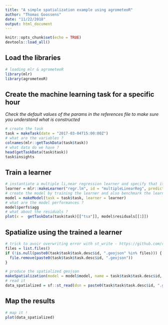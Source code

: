 ```yaml
---
title: "A simple spatialization example using agrometeoR"
author: "Thomas Goossens"
date: "11/22/2018"
output: html_document
---
```


```r
knitr::opts_chunk$set(echo = TRUE)
devtools::load_all()
```

## Load the libraries

```r
# loading mlr & agrometeoR
library(mlr)
library(agrometeoR)
```


## Create the machine learning task for a specific hour
*Check the default values of the params in the references file to make sure you understand what is constructed* 
```r
# create the task
task = makeTask(date = "2017-03-04T15:00:00Z")
# what are the variables ? 
colnames(mlr::getTaskData(task$task))
# what data do we have ? 
head(getTaskData(task$task))
task$insights
```

## Train a learner

```r
# instantiate a multiple li,near regression learner and specify that it must also provide se of preds
learner = mlr::makeLearner("regr.lm", id = "multipleLinearReg", predict.type = "se" )
# create the model by training the learner and also benchmark the learner with a LOO
model = makeModel(task = task$task, learner = learner)
# what are the model performances ? 
model$perfs$agg
# what about the residuals ? 
plot(x =  getTaskData(task$task)[["tsa"]], model$residuals[[1]])
```

## Spatialize using the trained a learner

```r
# trick to avoir overwriting error with st_write - https://github.com/r-spatial/sf/issues/274
files = list.files()
if (!is.null(paste0(task$task$task.desc$id, ".geojson" %in% files))) {
  file.remove(paste0(task$task$task.desc$id, ".geojson"))
}
```

```r
# produce the spatialized geojson
makeSpatialization(model = model$model, name = task$task$task.desc$id, path = "." )
# read it
data_spatialized = sf::st_read(dsn = paste0(task$task$task.desc$id, ".geojson"))
```

## Map the results
```r
# map it ! 
plot(data_spatialized)
```

